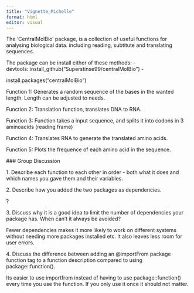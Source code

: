 ```yaml
---
title: "Vignette_Michelle"
format: html
editor: visual
---
```


The 'CentralMolBio' package, is a collection of useful functions for analysing biological data. including reading, subtitute and translating sequences.

The package can be install either of these methods: - devtools::install_github("Superstinse99/centralMolBio") -

install.packages("centralMolBio")

Function 1: Generates a random sequence of the bases in the wanted length. Length can be adjusted to needs.

Function 2: Translation function, translates DNA to RNA.

Function 3: Function takes a input sequence, and splits it into codons in 3 aminoacids (reading frame)

Function 4: Translates RNA to generate the translated amino acids.

Function 5: Plots the frequence of each amino acid in the sequence.

\### Group Discussion

1\. Describe each function to each other in order - both what it does and which names you gave them and their variables.

2\. Describe how you added the two packages as dependencies.

?

3\. Discuss why it is a good idea to limit the number of dependencies your package has. When can't it always be avoided?

Fewer dependencies makes it more likely to work on different systems without needing more packages installed etc. It also leaves less room for user errors.

4\. Discuss the difference between adding an \@importFrom package function tag to a function description compared to using package::function().

Its easier to use importfrom instead of having to use package::function() every time you use the function. If you only use it once it should not matter.
